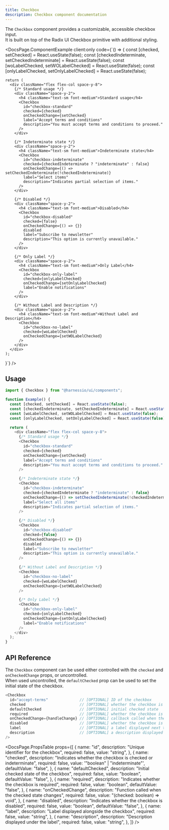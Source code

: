 ```yaml
---
title: Checkbox
description: Checkbox component documentation
---
```


The `Checkbox` component provides a customizable, accessible checkbox input.  
It is built on top of the Radix UI Checkbox primitive with additional styling.


<DocsPage.ComponentExample
  client:only
  code={`() => {
    const [checked, setChecked] = React.useState(false);
    const [checkedIndeterminate, setCheckedIndeterminate] = React.useState(false);
    const [woLabelChecked, setWOLabelChecked] = React.useState(false);
    const [onlyLabelChecked, setOnlyLabelChecked] = React.useState(false);

    return (
      <div className="flex flex-col space-y-8">
        {/* Standard usage */}
        <div className="space-y-2">
          <h4 className="text-sm font-medium">Standard usage</h4>
          <Checkbox
            id="checkbox-standard"
            checked={checked}
            onCheckedChange={setChecked}
            label="Accept terms and conditions"
            description="You must accept terms and conditions to proceed."
          />
        </div>

        {/* Indeterminate state */}
        <div className="space-y-2">
          <h4 className="text-sm font-medium">Indeterminate state</h4>
          <Checkbox
            id="checkbox-indeterminate"
            checked={checkedIndeterminate ? "indeterminate" : false}
            onCheckedChange={() => setCheckedIndeterminate(!checkedIndeterminate)}
            label="Select items"
            description="Indicates partial selection of items."
          />
        </div>

        {/* Disabled */}
        <div className="space-y-2">
          <h4 className="text-sm font-medium">Disabled</h4>
          <Checkbox
            id="checkbox-disabled"
            checked={false}
            onCheckedChange={() => {}}
            disabled
            label="Subscribe to newsletter"
            description="This option is currently unavailable."
          />
        </div>

        {/* Only Label */}
        <div className="space-y-2">
          <h4 className="text-sm font-medium">Only Label</h4>
          <Checkbox
            id="checkbox-only-label"
            checked={onlyLabelChecked}
            onCheckedChange={setOnlyLabelChecked}
            label="Enable notifications"
          />
        </div>

        {/* Without Label and Description */}
        <div className="space-y-2">
          <h4 className="text-sm font-medium">Without Label and Description</h4>
          <Checkbox
            id="checkbox-no-label"
            checked={woLabelChecked}
            onCheckedChange={setWOLabelChecked}
          />
        </div>
      </div>
    );

}`}
/>

## Usage

```typescript jsx
import { Checkbox } from "@harnessio/ui/components";

function Example() {
  const [checked, setChecked] = React.useState(false);
  const [checkedIndeterminate, setCheckedIndeterminate] = React.useState(false);
  const [woLabelChecked, setWOLabelChecked] = React.useState(false);
  const [onlyLabelChecked, setOnlyLabelChecked] = React.useState(false);

  return (
    <div className="flex flex-col space-y-8">
      {/* Standard usage */}
      <Checkbox
        id="checkbox-standard"
        checked={checked}
        onCheckedChange={setChecked}
        label="Accept terms and conditions"
        description="You must accept terms and conditions to proceed."
      />

      {/* Indeterminate state */}
      <Checkbox
        id="checkbox-indeterminate"
        checked={checkedIndeterminate ? "indeterminate" : false}
        onCheckedChange={() => setCheckedIndeterminate(!checkedIndeterminate)}
        label="Select all items"
        description="Indicates partial selection of items."
      />

      {/* Disabled */}
      <Checkbox
        id="checkbox-disabled"
        checked={false}
        onCheckedChange={() => {}}
        disabled
        label="Subscribe to newsletter"
        description="This option is currently unavailable."
      />

      {/* Without Label and Description */}
      <Checkbox
        id="checkbox-no-label"
        checked={woLabelChecked}
        onCheckedChange={setWOLabelChecked}
      />

      {/* Only Label */}
      <Checkbox
        id="checkbox-only-label"
        checked={onlyLabelChecked}
        onCheckedChange={setOnlyLabelChecked}
        label="Enable notifications"
      />
    </div>
  );
}
```

## API Reference

The `Checkbox` component can be used either controlled with the `checked` and `onCheckedChange` props, or uncontrolled.  
When used uncontrolled, the `defaultChecked` prop can be used to set the initial state of the checkbox.

```typescript jsx
<Checkbox
  id="accept-terms"              // [OPTIONAL] ID of the checkbox
  checked                        // [OPTIONAL] whether the checkbox is checked or indeterminate
  defaultChecked                 // [OPTIONAL] initial checked state
  required                       // [OPTIONAL] whether the checkbox is required
  onCheckedChange={handleChange} // [OPTIONAL] callback called when the checked state changes
  disabled                       // [OPTIONAL] whether the checkbox is disabled
  label                          // [OPTIONAL] a label displayed next to the checkbox
  description                    // [OPTIONAL] a description displayed under the label
/>
```

<DocsPage.PropsTable
  props={[
    {
      name: "id",
      description: "Unique identifier for the checkbox",
      required: false,
      value: "string",
    },
    {
      name: "checked",
      description: "Indicates whether the checkbox is checked or indeterminate",
      required: false,
      value: '"boolean" | "indeterminate"',
      defaultValue: "false",
    },
    {
      name: "defaultChecked",
      description: "Initial checked state of the checkbox",
      required: false,
      value: "boolean",
      defaultValue: "false",
    },
    {
      name: "required",
      description: "Indicates whether the checkbox is required",
      required: false,
      value: "boolean",
      defaultValue: "false",
    },
    {
      name: "onCheckedChange",
      description: "Function called when the checked state changes",
      required: false,
      value: "(checked: boolean) => void",
    },
    {
      name: "disabled",
      description: "Indicates whether the checkbox is disabled",
      required: false,
      value: "boolean",
      defaultValue: "false",
    },
    {
      name: "label",
      description: "Label displayed alongside the checkbox",
      required: false,
      value: "string",
    },
    {
      name: "description",
      description: "Description displayed under the label",
      required: false,
      value: "string",
    },
  ]}
/>
